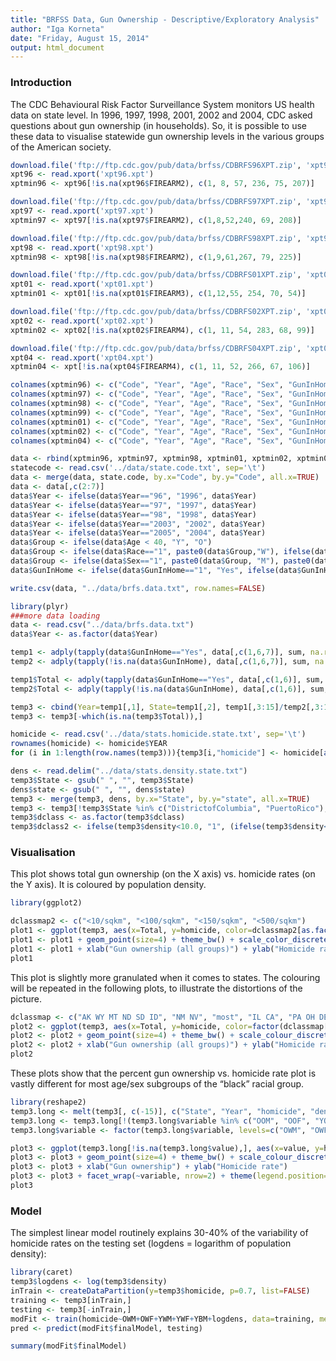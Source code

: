 ```yaml
---
title: "BRFSS Data, Gun Ownership - Descriptive/Exploratory Analysis"
author: "Iga Korneta"
date: "Friday, August 15, 2014"
output: html_document
---
```


### Introduction

The CDC Behavioural Risk Factor Surveillance System monitors US health data on state level. In 1996, 1997, 1998, 2001, 2002 and 2004, CDC asked questions about gun ownership (in households). So, it is possible to use these data to visualise statewide gun ownership levels in the various groups of the American society.

```r
download.file('ftp://ftp.cdc.gov/pub/data/brfss/CDBRFS96XPT.zip', 'xpt96.xpt')
xpt96 <- read.xport('xpt96.xpt')
xptmin96 <- xpt96[!is.na(xpt96$FIREARM2), c(1, 8, 57, 236, 75, 207)]

download.file('ftp://ftp.cdc.gov/pub/data/brfss/CDBRFS97XPT.zip', 'xpt97.xpt')
xpt97 <- read.xport('xpt97.xpt')
xptmin97 <- xpt97[!is.na(xpt97$FIREARM2), c(1,8,52,240, 69, 208)]

download.file('ftp://ftp.cdc.gov/pub/data/brfss/CDBRFS98XPT.zip', 'xpt98.xpt')
xpt98 <- read.xport('xpt98.xpt')
xptmin98 <- xpt98[!is.na(xpt98$FIREARM2), c(1,9,61,267, 79, 225)]

download.file('ftp://ftp.cdc.gov/pub/data/brfss/CDBRFS01XPT.zip', 'xpt01.xpt')
xpt01 <- read.xport('xpt01.xpt')
xptmin01 <- xpt01[!is.na(xpt01$FIREARM3), c(1,12,55, 254, 70, 54)]

download.file('ftp://ftp.cdc.gov/pub/data/brfss/CDBRFS02XPT.zip', 'xpt02.xpt')
xpt02 <- read.xport('xpt02.xpt')
xptmin02 <- xpt02[!is.na(xpt02$FIREARM4), c(1, 11, 54, 283, 68, 99)]

download.file('ftp://ftp.cdc.gov/pub/data/brfss/CDBRFS04XPT.zip', 'xpt04.xpt')
xpt04 <- read.xport('xpt04.xpt')
xptmin04 <- xpt[!is.na(xpt04$FIREARM4), c(1, 11, 52, 266, 67, 106)]

colnames(xptmin96) <- c("Code", "Year", "Age", "Race", "Sex", "GunInHome")
colnames(xptmin97) <- c("Code", "Year", "Age", "Race", "Sex", "GunInHome")
colnames(xptmin98) <- c("Code", "Year", "Age", "Race", "Sex", "GunInHome")
colnames(xptmin99) <- c("Code", "Year", "Age", "Race", "Sex", "GunInHome")
colnames(xptmin01) <- c("Code", "Year", "Age", "Race", "Sex", "GunInHome")
colnames(xptmin02) <- c("Code", "Year", "Age", "Race", "Sex", "GunInHome")
colnames(xptmin04) <- c("Code", "Year", "Age", "Race", "Sex", "GunInHome")

data <- rbind(xptmin96, xptmin97, xptmin98, xptmin01, xptmin02, xptmin04)
statecode <- read.csv('../data/state.code.txt', sep='\t')
data <- merge(data, state.code, by.x="Code", by.y="Code", all.x=TRUE)
data <- data[,c(2:7)]
data$Year <- ifelse(data$Year=="96", "1996", data$Year)
data$Year <- ifelse(data$Year=="97", "1997", data$Year)
data$Year <- ifelse(data$Year=="98", "1998", data$Year)
data$Year <- ifelse(data$Year=="2003", "2002", data$Year)
data$Year <- ifelse(data$Year=="2005", "2004", data$Year)
data$Group <- ifelse(data$Age < 40, "Y", "O")
data$Group <- ifelse(data$Race=="1", paste0(data$Group,"W"), ifelse(data$Race=="2", paste0(data$Group,"B"), paste0(data$Group,"O")))
data$Group <- ifelse(data$Sex=="1", paste0(data$Group, "M"), paste0(data$Group, "F"))
data$GunInHome <- ifelse(data$GunInHome=="1", "Yes", ifelse(data$GunInHome=="2", "No", "Other"))

write.csv(data, "../data/brfs.data.txt", row.names=FALSE)
```

```r
library(plyr)
###more data loading
data <- read.csv("../data/brfs.data.txt")
data$Year <- as.factor(data$Year)

temp1 <- adply(tapply(data$GunInHome=="Yes", data[,c(1,6,7)], sum, na.rm=TRUE), c(1,2))[,c(1:2, 5:16)]
temp2 <- adply(tapply(!is.na(data$GunInHome), data[,c(1,6,7)], sum, na.rm=TRUE), c(1,2))[,c(1:2, 5:16)]

temp1$Total <- adply(tapply(data$GunInHome=="Yes", data[,c(1,6)], sum, na.rm=TRUE), c(1, 2))[,c(3)]
temp2$Total <- adply(tapply(!is.na(data$GunInHome), data[,c(1,6)], sum, na.rm=TRUE), c(1, 2))[,c(3)]

temp3 <- cbind(Year=temp1[,1], State=temp1[,2], temp1[,3:15]/temp2[,3:15]*100)
temp3 <- temp3[-which(is.na(temp3$Total)),]

homicide <- read.csv('../data/stats.homicide.state.txt', sep='\t')
rownames(homicide) <- homicide$YEAR
for (i in 1:length(row.names(temp3))){temp3[i,"homicide"] <- homicide[as.character(temp3[i,"State"]), paste0("X", temp3[i, "Year"])]}

dens <- read.delim("../data/stats.density.state.txt")
temp3$State <- gsub(" ", "", temp3$State)
dens$state <- gsub(" ", "", dens$state)
temp3 <- merge(temp3, dens, by.x="State", by.y="state", all.x=TRUE)
temp3 <- temp3[!temp3$State %in% c("DistrictofColumbia", "PuertoRico"),]
temp3$dclass <- as.factor(temp3$dclass)
temp3$dclass2 <- ifelse(temp3$density<10.0, "1", (ifelse(temp3$density<100, "2", ifelse(temp3$density<150, "3", "4"))))
```

### Visualisation

This plot shows total gun ownership (on the X axis) vs. homicide rates (on the Y axis). It is coloured by population density.

```r
library(ggplot2)

dclassmap2 <- c("<10/sqkm", "<100/sqkm", "<150/sqkm", "<500/sqkm")
plot1 <- ggplot(temp3, aes(x=Total, y=homicide, color=dclassmap2[as.factor(dclass2)]))
plot1 <- plot1 + geom_point(size=4) + theme_bw() + scale_color_discrete(name="Population density")
plot1 <- plot1 + xlab("Gun ownership (all groups)") + ylab("Homicide rate") 
plot1
```

This plot is slightly more granulated when it comes to states. The colouring will be repeated in the following plots, to illustrate the distortions of the picture.

```r
dclassmap <- c("AK WY MT ND SD ID", "NM NV", "most", "IL CA", "PA OH DE", "FL", "NY MD CN MA RI NJ")
plot2 <- ggplot(temp3, aes(x=Total, y=homicide, color=factor(dclassmap[dclass], levels=dclassmap)))
plot2 <- plot2 + geom_point(size=4) + theme_bw() + scale_colour_discrete(name="States")
plot2 <- plot2 + xlab("Gun ownership (all groups)") + ylab("Homicide rate") 
plot2
```

These plots show that the percent gun ownership vs. homicide rate plot is vastly different for most age/sex subgroups of the "black" racial group.

```r
library(reshape2)
temp3.long <- melt(temp3[, c(-15)], c("State", "Year", "homicide", "density", "dclass", "dclass2"))
temp3.long <- temp3.long[!(temp3.long$variable %in% c("OOM", "OOF", "YOM", "YOF")),]
temp3.long$variable <- factor(temp3.long$variable, levels=c("OWM", "OWF", "YWM", "YWF", "OBM", "OBF", "YBM", "YBF"))

plot3 <- ggplot(temp3.long[!is.na(temp3.long$value),], aes(x=value, y=homicide, color=factor(dclassmap[dclass], levels=dclassmap)))
plot3 <- plot3 + geom_point(size=4) + theme_bw() + scale_colour_discrete(name="States")
plot3 <- plot3 + xlab("Gun ownership") + ylab("Homicide rate") 
plot3 <- plot3 + facet_wrap(~variable, nrow=2) + theme(legend.position="top")
plot3
```

### Model

The simplest linear model routinely explains 30-40% of the variability of homicide rates on the testing set (logdens = logarithm of population density):

```r
library(caret)
temp3$logdens <- log(temp3$density)
inTrain <- createDataPartition(y=temp3$homicide, p=0.7, list=FALSE)
training <- temp3[inTrain,]
testing <- temp3[-inTrain,]
modFit <- train(homicide~OWM+OWF+YWM+YWF+YBM+logdens, data=training, method="lm")
pred <- predict(modFit$finalModel, testing)
```

```r
summary(modFit$finalModel)
```